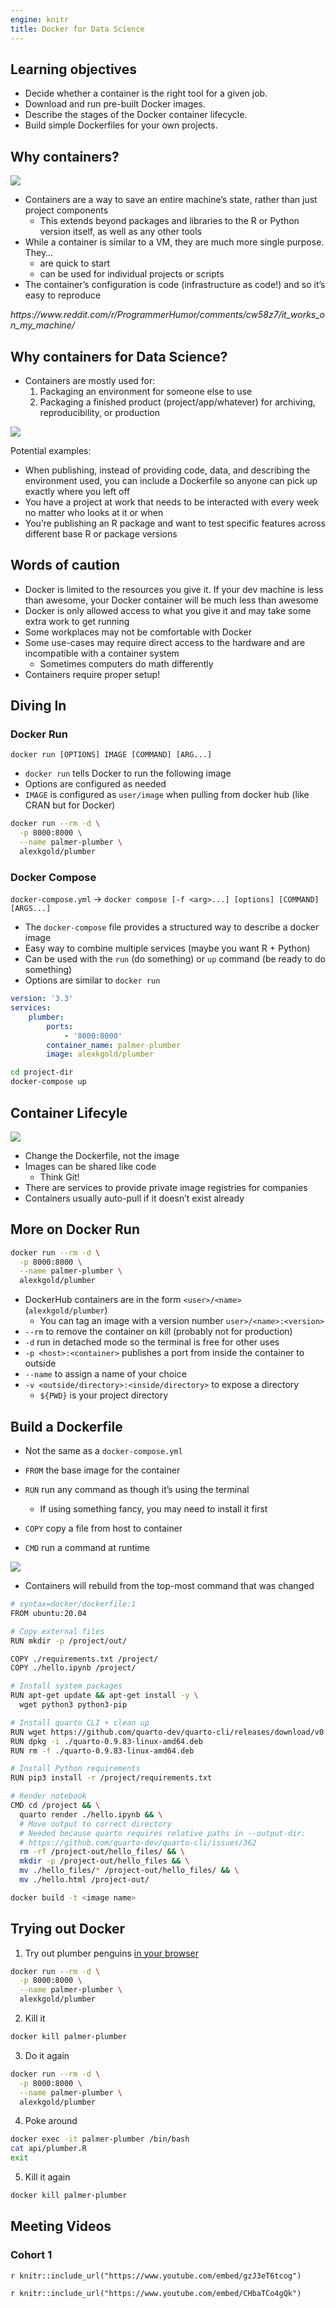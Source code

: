 ```yaml
---
engine: knitr
title: Docker for Data Science
---
```


## Learning objectives

-   Decide whether a container is the right tool for a given job.
-   Download and run pre-built Docker images.
-   Describe the stages of the Docker container lifecycle.
-   Build simple Dockerfiles for your own projects.

## Why containers? {-}

![](images/05_it-works-on-my-machine.jpg)

- Containers are a way to save an entire machine's state, rather than just project components
  - This extends beyond packages and libraries to the R or Python version itself, as well as any other tools
  
- While a container is similar to a VM, they are much more single purpose. They...
  - are quick to start
  - can be used for individual projects or scripts
  
- The container's configuration is code (infrastructure as code!) and so it's easy to reproduce

*https://www.reddit.com/r/ProgrammerHumor/comments/cw58z7/it_works_on_my_machine/*

## Why containers for Data Science? {-}

- Containers are mostly used for:
  1. Packaging an environment for someone else to use
  2. Packaging a finished product (project/app/whatever) for archiving, reproducibility, or production
  
![](https://do4ds.com/chapters/sec1/images-docker/docker-usage.png)
  
Potential examples:

- When publishing, instead of providing code, data, and describing the environment used, you can include a Dockerfile so anyone can pick up exactly where you left off
- You have a project at work that needs to be interacted with every week no matter who looks at it or when
- You're publishing an R package and want to test specific features across different base R or package versions

## Words of caution {-}

- Docker is limited to the resources you give it. If your dev machine is less than awesome, your Docker container will be much less than awesome
- Docker is only allowed access to what you give it and may take some extra work to get running
- Some workplaces may not be comfortable with Docker
- Some use-cases may require direct access to the hardware and are incompatible with a container system
  - Sometimes computers do math differently
  
- Containers require proper setup!

## Diving In {-}

### Docker Run {-}

`docker run [OPTIONS] IMAGE [COMMAND] [ARG...]`

- `docker run` tells Docker to run the following image
- Options are configured as needed
- `IMAGE` is configured as `user/image` when pulling from docker hub (like CRAN but for Docker)

```bash
docker run --rm -d \
  -p 8000:8000 \
  --name palmer-plumber \
  alexkgold/plumber
```

### Docker Compose {-}

`docker-compose.yml` -> `docker compose [-f <arg>...] [options] [COMMAND] [ARGS...]`

- The `docker-compose` file provides a structured way to describe a docker image
- Easy way to combine multiple services (maybe you want R + Python)
- Can be used with the `run` (do something) or `up` command (be ready to do something)
- Options are similar to `docker run`

```yml
version: '3.3'
services:
    plumber:
        ports:
            - '8000:8000'
        container_name: palmer-plumber
        image: alexkgold/plumber
```

```bash
cd project-dir
docker-compose up
```

## Container Lifecyle {-}

![](https://do4ds.com/chapters/sec1/images-docker/docker-lifecycle.png)

- Change the Dockerfile, not the image
- Images can be shared like code
  - Think Git!
- There are services to provide private image registries for companies
- Containers usually auto-pull if it doesn't exist already

## More on Docker Run {-}

```bash
docker run --rm -d \
  -p 8000:8000 \
  --name palmer-plumber \
  alexkgold/plumber
```

- DockerHub containers are in the form `<user>/<name>` (`alexkgold/plumber`)
  - You can tag an image with a version number `user>/<name>:<version>`

- `--rm` to remove the container on kill (probably not for production)
- `-d` run in detached mode so the terminal is free for other uses
- `-p <host>:<container>` publishes a port from inside the container to outside
- `--name` to assign a name of your choice
- `-v <outside/directory>:<inside/directory>` to expose a directory
  - `${PWD}` is your project directory
  
## Build a Dockerfile {-}

- Not the same as a `docker-compose.yml`

- `FROM` the base image for the container
- `RUN` run any command as though it's using the terminal
  - If using something fancy, you may need to install it first
- `COPY` copy a file from host to container
- `CMD` run a command at runtime

![](images/05_container-layers.jpg)

- Containers will rebuild from the top-most command that was changed

```bash
# syntax=docker/dockerfile:1
FROM ubuntu:20.04

# Copy external files
RUN mkdir -p /project/out/

COPY ./requirements.txt /project/
COPY ./hello.ipynb /project/

# Install system packages
RUN apt-get update && apt-get install -y \
  wget python3 python3-pip

# Install quarto CLI + clean up
RUN wget https://github.com/quarto-dev/quarto-cli/releases/download/v0.9.83/quarto-0.9.83-linux-amd64.deb
RUN dpkg -i ./quarto-0.9.83-linux-amd64.deb
RUN rm -f ./quarto-0.9.83-linux-amd64.deb

# Install Python requirements
RUN pip3 install -r /project/requirements.txt

# Render notebook
CMD cd /project && \
  quarto render ./hello.ipynb && \
  # Move output to correct directory
  # Needed because quarto requires relative paths in --output-dir: 
  # https://github.com/quarto-dev/quarto-cli/issues/362
  rm -rf /project-out/hello_files/ && \
  mkdir -p /project-out/hello_files && \
  mv ./hello_files/* /project-out/hello_files/ && \
  mv ./hello.html /project-out/
```

```bash
docker build -t <image name>
```

## Trying out Docker {-}

1. Try out plumber penguins [in your browser]( http://localhost:8000/__docs__/)

```bash
docker run --rm -d \
  -p 8000:8000 \
  --name palmer-plumber \
  alexkgold/plumber
```

2. Kill it

```bash
docker kill palmer-plumber
```

3. Do it again

```bash
docker run --rm -d \
  -p 8000:8000 \
  --name palmer-plumber \
  alexkgold/plumber
```

4. Poke around

```bash
docker exec -it palmer-plumber /bin/bash
cat api/plumber.R
exit
```

5. Kill it again

```bash
docker kill palmer-plumber
```

## Meeting Videos {-}

### Cohort 1 {-}

`r knitr::include_url("https://www.youtube.com/embed/gzJ3eT6tcog")`

`r knitr::include_url("https://www.youtube.com/embed/CHbaTCo4gQk")`

